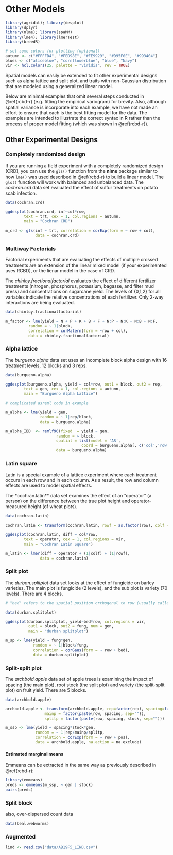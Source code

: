 # Other Models {#model-extension}

```r
library(agridat); library(desplot)
library(dplyr)
library(nlme); library(spaMM)
library(lme4); library(lmerTest)
library(breedR)

# set some colors for plotting (optional)
autumn <- c("#FFFFD4", "#FED98E", "#FE9929", "#D95F0E", "#993404")
blues <- c("aliceblue", "cornflowerblue", "blue", "Navy")
vir <- hcl.colors(25, palette = "viridis", rev = TRUE)
```

Spatial models can easily be extended to fit other experimental designs such as alpha lattice and split plot, and traits with non-Gaussian distribution that are modeled using a generalized linear model. 

Below are minimal examples that omit several steps conducted in \@ref(rcbd-r) (e.g. fitting the empirical variogram) for brevity. Also, although spatial variance is incorporate into each example, we have not made an effort to ensure that each is the best fitting model for the data. The examples are intended to illustrate the correct syntax in R rather than the process of proper model fitting (which was shown in \@ref(rcbd-r)). 

## Other Experimental Designs

### Completely randomized design 

If you are running a field experiment with a completely randomized design (CRD), you can use the `gls()` function from the **nlme** package similar to how `lme()` was used described in \@ref(rcbd-r) to build a linear model. The `gls()` function will work with balanced and unbalanced data. 
The *cochran.crd* data set evaluated the effect of sulfur treatments on potato scab infection. 
```r
data(cochran.crd)

ggdesplot(cochran.crd, inf~col*row,
        text = trt, cex = 1, col.regions = autumn, 
        main = "Cochran CRD")

m_crd <- gls(inf ~ trt, correlation = corExp(form = ~ row + col),
             data = cochran.crd)
```

### Multiway Factorials 

Factorial experiments that are evaluating the effects of multiple crossed treatments are an extension of the linear mixed model (if your experimented uses RCBD), or the lienar model in the case of CRD.

The *chinloy.fractionalfactorial* evaluates the effect of different fertilizer treatments (nitrogen, phosphorus, potassium, bagasse, and filter mud press) and concentrations on sugarcane yield. The levels of {0,1,2} for all variables indicate the relative concentrations of each fertilizer. Only 2-way interactions are being evaluated. 

```r
data(chinloy.fractionalfactorial)

m_factor <- lme(yield ~ N + P + K + B + F + N:P + N:K + N:B + N:F, 
          random = ~ 1|block, 
          correlation = corMatern(form = ~row + col), 
          data = chinloy.fractionalfactorial)
```

### Alpha lattice

The *burgueno.alpha* data set uses an incomplete block alpha design with 16 treatment levels, 12 blocks and 3 reps. 
```r
data(burgueno.alpha)

ggdesplot(burgueno.alpha, yield ~ col*row, out1 = block, out2 = rep, 
        text = gen, cex = 1, col.regions = autumn, 
        main = "Burgueno Alpha Lattice")

# complicated asreml code in example

m_alpha <- lme(yield ~ gen,
               random = ~ 1|rep/block,
               data = burgueno.alpha)

m_alpha_IBD  <- remlf90(fixed  = yield ~ gen,
                      random = ~ block,
                      spatial = list(model = 'AR', 
                                 coord = burgueno.alpha[, c('col','row')]), 
                      data = burgueno.alpha)
```

### Latin square

Latin is a special example of a lattice experiment where each treatment occurs in each row and in each column. As a result, the row and column effects are used to model spatial effects. 

The *cochran.latin** data set examines the effect of an "operator" (a person) on the difference between the true plot height and operator-measured height (of wheat plots). 
```r
data(cochran.latin)

cochran.latin <- transform(cochran.latin, rowf = as.factor(row), colf = as.factor(col))

ggdesplot(cochran.latin, diff ~ col*row, 
        text = operator, cex = 1, col.regions = vir, 
        main = "Cochran Latin Square")

m_latin <- lmer(diff ~ operator + (1|colf) + (1|rowf),
               data = cochran.latin)
```

### Split plot

The *durban.splitplot* data set looks at the effect of fungicide on barley varieties. The main plot is fungicide (2 levels), and the sub plot is variety (70 levels). There are 4 blocks. 
```r
# "bed" refers to the spatial position orthogonal to row (usually called 'column')

data(durban.splitplot)

ggdesplot(durban.splitplot, yield~bed*row, col.regions = vir,
          out1 = block, out2 = fung, num = gen, 
          main = "durban splitplot")

m_sp <- lme(yield ~ fung*gen,
            random = ~ 1|block/fung, 
            correlation = corGaus(form = ~ row + bed), 
            data = durban.splitplot)
```

### Split-split plot

The *archbold.apple* data set of apple trees is examining the impact of spacing (the main plot), root stock (the split plot) and variety (the split-split plot) on fruit yield. There are 5 blocks. 
```r
data(archbold.apple)

archbold.apple <- transform(archbold.apple, rep=factor(rep), spacing=factor(spacing), trt=factor(trt),
                 mainp = factor(paste(row, spacing, sep="")),
                 splitp = factor(paste(row, spacing, stock, sep="")))

m_ssp <- lme(yield ~ spacing*stock*gen, 
             random = ~ 1|rep/mainp/splitp, 
             correlation = corExp(form = ~ row + pos), 
             data = archbold.apple, na.action = na.exclude)
```

#### Estimated marginal means

Emmeans can be extracted in the same way as previously described in \@ref(rcbd-r):
```r
library(emmeans)
preds <- emmeans(m_ssp, ~ gen | stock)
pairs(preds)
```

### Split block
also, over-dispersed count data
```r
data(beal.webworms)  
```

### Augmented
```r
lind <- read.csv("data/AB19F5_LIND.csv")
```


